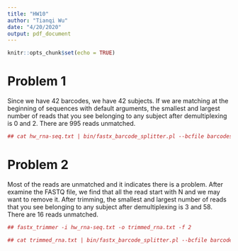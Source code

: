 ```yaml
---
title: "HW10"
author: "Tianqi Wu"
date: "4/20/2020"
output: pdf_document
---
```


```r
knitr::opts_chunk$set(echo = TRUE)
```

# Problem 1

Since we have 42 barcodes, we have 42 subjects. If we are matching at the beginning of sequences with default arguments, the smallest and largest number of reads that you see belonging to any subject after demultiplexing is 0 and 2. There are 995 reads unmatched. 

```r
## cat hw_rna-seq.txt | bin/fastx_barcode_splitter.pl --bcfile barcodes.txt --bol --mismatches 2 --prefix tmp/bla_ --suffix "-txt
```

# Problem 2

Most of the reads are unmatched and it indicates there is a problem. After examine the FASTQ file, we find that all the read start with N and we may want to remove it. After trimming, the smallest and largest number of reads that you see belonging to any subject after demultiplexing is 3 and 58. There are 16 reads unmatched.

```r
## fastx_trimmer -i hw_rna-seq.txt -o trimmed_rna.txt -f 2 

## cat trimmed_rna.txt | bin/fastx_barcode_splitter.pl --bcfile barcodes.txt --bol --prefix tmp/bla_ --suffix "-txt" 
```